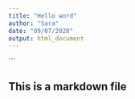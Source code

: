 ```yaml
---
title: "Hello word"
author: "Sara"
date: "09/07/2020"
output: html_document
---
```



```

## This is a markdown file 

